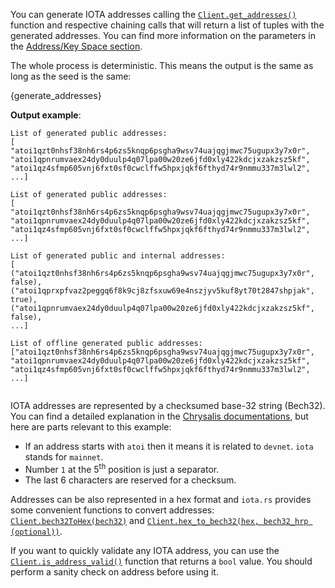 
You can generate IOTA addresses calling the
[`Client.get_addresses()`](https://docs.rs/iota-client/latest/iota_client/client/struct.Client.html#method.get_addresses)
function and respective chaining calls that will return a list of tuples with the generated addresses. You can find
more information on the parameters in the [Address/Key Space section](../../../explanations/address_key_space.md).

The whole process is deterministic. This means the output is the same as long as the seed is the same:

<CodeBlock className="language-javascript">
    {generate_addresses}
</CodeBlock>

**Output example**:

```palintext
List of generated public addresses:
[
"atoi1qzt0nhsf38nh6rs4p6zs5knqp6psgha9wsv74uajqgjmwc75ugupx3y7x0r",
"atoi1qpnrumvaex24dy0duulp4q07lpa00w20ze6jfd0xly422kdcjxzakzsz5kf",
"atoi1qz4sfmp605vnj6fxt0sf0cwclffw5hpxjqkf6fthyd74r9nmmu337m3lwl2",
...]

List of generated public addresses:
[
"atoi1qzt0nhsf38nh6rs4p6zs5knqp6psgha9wsv74uajqgjmwc75ugupx3y7x0r",
"atoi1qpnrumvaex24dy0duulp4q07lpa00w20ze6jfd0xly422kdcjxzakzsz5kf",
"atoi1qz4sfmp605vnj6fxt0sf0cwclffw5hpxjqkf6fthyd74r9nmmu337m3lwl2",
...]

List of generated public and internal addresses:
[
("atoi1qzt0nhsf38nh6rs4p6zs5knqp6psgha9wsv74uajqgjmwc75ugupx3y7x0r", false),
("atoi1qprxpfvaz2peggq6f8k9cj8zfsxuw69e4nszjyv5kuf8yt70t2847shpjak", true),
("atoi1qpnrumvaex24dy0duulp4q07lpa00w20ze6jfd0xly422kdcjxzakzsz5kf", false),
...]

List of offline generated public addresses:
["atoi1qzt0nhsf38nh6rs4p6zs5knqp6psgha9wsv74uajqgjmwc75ugupx3y7x0r",
"atoi1qpnrumvaex24dy0duulp4q07lpa00w20ze6jfd0xly422kdcjxzakzsz5kf",
"atoi1qz4sfmp605vnj6fxt0sf0cwclffw5hpxjqkf6fthyd74r9nmmu337m3lwl2",
...]


```

IOTA addresses are represented by a checksumed base-32 string (Bech32). You can find a detailed explanation in the
[Chrysalis documentations](https://wiki.iota.org/chrysalis-docs/guides/developer/#iota-15-address-anatom), but here are
parts relevant to this example:

* If an address starts with `atoi` then it means it is related to `devnet`. `iota` stands for `mainnet`.
* Number `1` at the 5<sup>th</sup> position is just a separator.
* The last 6 characters are reserved for a checksum.

Addresses can be also represented in a hex format and `iota.rs` provides some convenient functions to convert addresses:
[`Client.bech32ToHex(bech32)`](https://docs.rs/iota-client/latest/iota_client/client/struct.Client.html#method.bech32_to_hex)
and [`Client.hex_to_bech32(hex, bech32_hrp (optional))`](https://docs.rs/iota-client/latest/iota_client/client/struct.Client.html#method.hex_to_bech32).

If you want to quickly validate any IOTA address, you can use the
[`Client.is_address_valid()`](https://docs.rs/iota-client/latest/iota_client/client/struct.Client.html#method.is_address_valid)
function that returns a `bool` value. You should perform a sanity check on address before using it.

